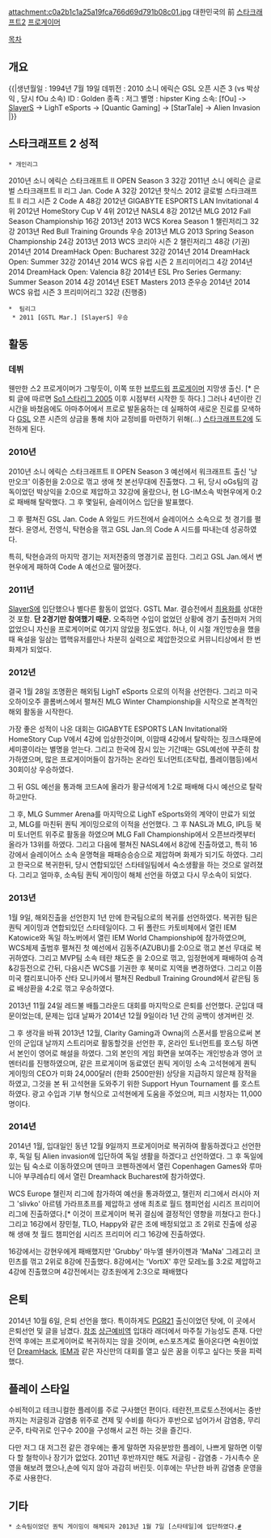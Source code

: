 attachment:c0a2b1c1a25a19fca766d69d791b08c01.jpg
대한민국의 前 [[스타크래프트2]] [[프로게이머]]

[[목차]]

== 개요 ==
{{|생년월일 : 1994년 7월 19일
데뷔전 : 2010 소니 에릭슨 GSL 오픈 시즌 3 (vs 박상익 , 당시 fOu 소속)
ID : Golden
종족 : 저그
별명 : hipster King
소속: [fOu] -> [[SlayerS]] -> LighT eSports -> [Quantic Gaming] -> [StarTale] -> Alien Invasion |}}
== 스타크래프트 2 성적 ==
 * 개인리그
2010년 소니 에릭슨 스타크래프트 II OPEN Season 3 32강
2011년 소니 에릭슨 글로벌 스타크래프트 II 리그 Jan. Code A 32강
2012년 핫식스 2012 글로벌 스타크래프트 II 리그 시즌 2 Code A 48강
2012년 GIGABYTE ESPORTS LAN Invitational 4위
2012년 HomeStory Cup V 4위
2012년 NASL4 8강
2012년 MLG 2012 Fall Season Championship 16강
2013년 2013 WCS Korea Season 1 챌린저리그 32강
2013년 Red Bull Training Grounds 우승
2013년 MLG 2013 Spring Season Championship 24강
2013년 2013 WCS 코리아 시즌 2 챌린저리그 48강 (기권)
2014년 2014 DreamHack Open: Bucharest 32강
2014년 2014 DreamHack Open: Summer 32강
2014년 2014 WCS 유럽 시즌 2 프리미어리그 4강
2014년 2014 DreamHack Open: Valencia 8강
2014년 ESL Pro Series Germany: Summer Season 2014 4강
2014년 ESET Masters 2013 준우승
2014년 2014 WCS 유럽 시즌 3 프리미어리그 32강 (진행중)
 *  팀리그
  * 2011 [GSTL Mar.] [SlayerS] 우승

== 활동 ==
=== 데뷔 ===
웬만한 스2 프로게이머가 그렇듯이, 이쪽 또한 [[브루드워]] [[프로게이머]] 지망생 출신. [* 은퇴 글에 따르면 [[So1 스타리그 2005]] 이후 시점부터 시작한 듯 하다.] 그러나 4년이란 긴 시간을 바쳤음에도 아마추어에서 프로로 발돋움하는 데 실패하여 새로운 진로를 모색하다 [[GSL]] 오픈 시즌의 상금을 통해 치아 교정비를 마련하기 위해(...) [[스타크래프트2]]에 도전하게 된다.

=== 2010년 ===
2010년 소니 에릭슨 스타크래프트 ll OPEN Season 3 예선에서 워크래프트 출신 '낭만오크' 이중헌을 2:0으로 꺾고 생애 첫 본선무대에 진출했다. 그 뒤, 당시 oGs팀의 감독이었던 박상익을 2:0으로 제압하고 32강에 올랐으나, 현 LG-IM소속 박현우에게 0:2로 패배해 탈락했다. 그 후 몇일뒤, 슬레이어스 입단을 발표했다.

그 후 펼쳐진 GSL Jan. Code A 와일드 카드전에서 슬레이어스 소속으로 첫 경기를 펼쳤다. 윤영서, 전영식, 탁현승을 꺾고 GSL Jan.의 Code A 시드를 따내는데 성공하였다.

특히, 탁현승과의 마지막 경기는 저저전중의 명경기로 꼽힌다. 그리고 GSL Jan.에서 변현우에게 패하여 Code A 예선으로 떨어졌다.

=== 2011년 ===
[[SlayerS]]에 입단했으나 별다른 활동이 없었다. GSTL Mar. 결승전에서 [[최용화]]를 상대한 것 포함. '''단 2경기만 참여했기 때문.''' 오죽하면 수입이 없었던 상황에 경기 출전마저 거의 없었으니 자신을 프로게이머로 여기지 않았을 정도였다. 허나, 이 시절 개인방송을 했을때 욕설을 일삼는 맵핵유저를만나 차분히 실력으로 제압한것으로 커뮤니티상에서 한 번 화제가 되었다.

=== 2012년 ===
결국 1월 28일 조명환은 해외팀 LighT eSports 으로의 이적을 선언한다. 그리고 미국 오하이오주 콜롬버스에서 펼쳐진 MLG Winter Championship을 시작으로 본격적인 해외 활동을 시작한다.

가장 좋은 성적이 나온 대회는 GIGABYTE ESPORTS LAN Invitational와 HomeStory Cup V에서 4강에 입상한것이며, 이맘때 4강에서 탈락하는 징크스때문에 세미콩이라는 별명을 얻는다. 그리고 한국에 잠시 있는 기간때는 GSL예선에 꾸준히 참가하였으며, 많은 프로게이머들이 참가하는 온라인 토너먼트(조탁컵, 플레이햄등)에서 30회이상 우승하였다.

그 뒤 GSL 예선을 통과해 코드A에 올라가 황규석에게 1:2로 패배해 다시 예선으로 탈락하고만다.

그 후, MLG Summer Arena를 마지막으로 LighT eSports와의 계약이 만료가 되었고, MLG를 마친뒤 퀀틱 게이밍으로의 이적을 선언했다. 그 후 NASL과 MLG, IPL등 북미 토너먼트 위주로 활동을 하였으며 MLG Fall Championship에서 오픈브라켓부터 올라가 13위를 하였다. 그리고 다음에 펼쳐진 NASL4에서 8강에 진출하였고, 특히 16강에서 슬레이어스 소속 윤명혁을 패패승승승으로 제압하며 화제가 되기도 하였다. 그리고 한국으로 복귀한뒤, 당시 연합되있던 스타테일팀에서 숙소생활을 하는 것으로 알려졌다. 그리고 얼마후, 소속팀 퀀틱 게이밍이 해체 선언을 하였고 다시 무소속이 되었다.

=== 2013년 ===
1월 9일, 해외진출을 선언한지 1년 만에 한국팀으로의 복귀를 선언하였다. 복귀한 팀은 퀀틱 게이밍과 연합되있던 스타테일이다. 그 뒤 폴란드 카토비체에서 열린 IEM Katowice와 독일 하노버에서 열린 IEM World Championship에 참가하였으며, WCS체제 출범후 펼쳐진 첫 예선에서 김동주(AZUBU)를 2:0으로 꺾고 본선 무대로 복귀하였다. 그리고 MVP팀 소속 테란 채도준 을 2:0으로 꺾고, 임정현에게 패배하여 승격&강등전으로 간뒤, 다음시즌 WCS를 기권한 후 북미로 지역을 변경하였다. 그리고 이쯤 미국 캘리포니아주 산타 모니카에서 펼쳐진 Redbull Training Ground에서 같은팀 동료 배상환을 4:2로 꺾고 우승하였다.

2013년 11월 24일 레드불 배틀그라운드 대회를 마지막으로 은퇴를 선언했다. 군입대 때문이었는데, 문제는 입대 날짜가 2014년 12월 9일이라 1년 간의 공백이 생겨버린 것.

그 후 생각을 바꿔 2013년 12월, Clarity Gaming과 Ownaj의 스폰서를 받음으로써 본인의 군입대 날까지 스트리머로 활동할것을 선언한 후, 온라인 토너먼트를 호스팅 하면서 본인이 영어로 해설을 하였다. 그외 본인의 게임 화면을 보여주는 개인방송과 영어 코멘터리를 진행하였으며, 같은 프로게이머 동료였던 퀀틱 게이밍 소속 고석현에게 퀀틱 게이밍의 CEO가 미화 24,000달러 (한화 2500만원) 상당을 지급하지 않은채 잠적을 하였고, 그것을 본 뒤 고석현을 도와주기 위한 Support Hyun Tournament 를 호스트 하였다. 광고 수입과 기부 형식으로 고석현에게 도움을 주었으며, 피크 시청자는 11,000명이다.

=== 2014년 ===
2014년 1월, 입대일인 동년 12월 9일까지 프로게이머로 복귀하여 활동하겠다고 선언한 후, 독일 팀 Alien invasion에 입단하여 독일 생활을 하겠다고 선언하였다. 그 후 독일에 있는 팀 숙소로 이동하였으며 덴마크 코펜하겐에서 열린 Copenhagen Games와 루마니아 부쿠레슈티 에서 열린 Dreamhack Bucharest에 참가하였다.

WCS Europe 챌린저 리그에 참가하여 예선을 통과하였고, 챌린저 리그에서 러시아 저그 'slivko' 아르템 가라프초프를 제압하고 생애 최초로 월드 챔피언쉽 시리즈 프리미어리그에 진출하였다.[* 이것이 프로게이머 복귀 결심에 결정적인 영향을 끼쳤다고 한다.]그리고 16강에서 장민철, TLO, Happy와 같은 조에 배정되었고 조 2위로 진출에 성공해 생애 첫 월드 챔피언쉽 시리즈 프리미어 리그 16강에 진출하였다.

16강에서는 강현우에게 패배했지만 'Grubby' 마누엘 쉔카이젠과 'MaNa' 그레고리 코민츠를 꺾고 2위로 8강에 진출했다. 8강에서는 'VortiX' 후안 모레노를 3:2로 제압하고 4강에 진출했으며 4강전에서는 강초원에게 2:3으로 패배했다

== 은퇴 ==

2014년 10월 6일, 은퇴 선언을 했다. 특이하게도 [[PGR21]] 출신이었던 탓에, 이 곳에서 은퇴선언 및 글을 남겼다. [http://pgr21.com/pb/pb.php?id=free2&no=55320 참조] [[상근예비역]] 입대라 래더에서 마주칠 가능성도 존재. 다만 전역 후에는 프로게이머로 복귀하지는 않을 것이며, e스포츠계로 돌아온다면 숙원이었던 [[DreamHack]], [[IEM]]과 같은 자신만의 대회를
열고 싶은 꿈을 이루고 싶다는 뜻을 피력했다.

== 플레이 스타일 ==
수비적이고 테크니컬한 플레이를 주로 구사했던 편이다. 테란전,프로토스전에서는 중반까지는 저글링과 감염충 위주로 견제 및 수비를 하다가 후반으로 넘어가서 감염충, 무리군주, 타락귀로 인구수 200을 구성해서 교전 하는 것을 즐긴다.

다만 저그 대 저그전 같은 경우에는 좋게 말하면 자유분방한 플레이, 나쁘게 말하면 이렇다 할 철학이나 장기가 없었다. 2011년 후반까지만 해도 저글링 - 감염충 - 가시촉수 운영을 해보려 했으나,손에 익지 않아 과감히 버린듯. 이후에는 무난한 바퀴 감염충 운영을 주로 사용한다.
== 기타 ==
 * 소속팀이었던 퀀틱 게이밍이 해체되자 2013년 1월 7일 [스타테일]에 입단하였다.[http://www.teamliquid.net/forum/viewmessage.php?topic_id=391984 #]
